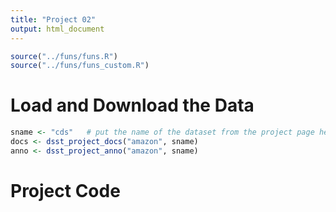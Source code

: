 ```yaml
---
title: "Project 02"
output: html_document
---
```


```r
source("../funs/funs.R")
source("../funs/funs_custom.R")
```

# Load and Download the Data

```r
sname <- "cds"   # put the name of the dataset from the project page here
docs <- dsst_project_docs("amazon", sname)
anno <- dsst_project_anno("amazon", sname)
```

# Project Code
